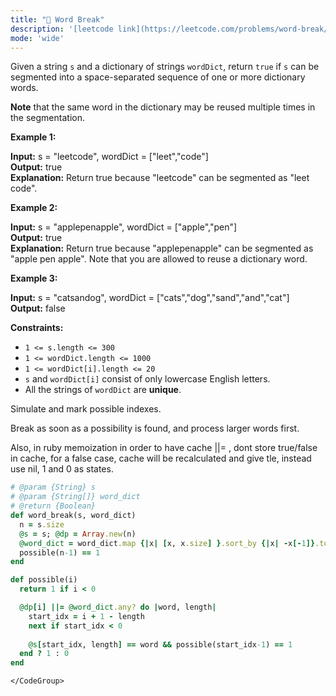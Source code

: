 ```yaml
---
title: "🧀 Word Break"
description: '[leetcode link](https://leetcode.com/problems/word-break/description/)'
mode: 'wide'
---
```

<Tabs>
  <Tab title="Question" icon="circle-question" iconType="regular">
    <Card>
      <p>Given a string <code>s</code> and a dictionary of strings <code>wordDict</code>, return <code>true</code> if <code>s</code> can be segmented into a space-separated sequence of one or more dictionary words.</p>  <p><strong>Note</strong> that the same word in the dictionary may be reused multiple times in the segmentation.</p>   <p><strong class="example">Example 1:</strong></p>   <strong>Input:</strong> s = &quot;leetcode&quot;, wordDict = [&quot;leet&quot;,&quot;code&quot;] <br/> <strong>Output:</strong> true <br/> <strong>Explanation:</strong> Return true because &quot;leetcode&quot; can be segmented as &quot;leet code&quot;.   <p><strong class="example">Example 2:</strong></p>   <strong>Input:</strong> s = &quot;applepenapple&quot;, wordDict = [&quot;apple&quot;,&quot;pen&quot;] <br/> <strong>Output:</strong> true <br/> <strong>Explanation:</strong> Return true because &quot;applepenapple&quot; can be segmented as &quot;apple pen apple&quot;. Note that you are allowed to reuse a dictionary word.   <p><strong class="example">Example 3:</strong></p>   <strong>Input:</strong> s = &quot;catsandog&quot;, wordDict = [&quot;cats&quot;,&quot;dog&quot;,&quot;sand&quot;,&quot;and&quot;,&quot;cat&quot;] <br/> <strong>Output:</strong> false    <p><strong>Constraints:</strong></p>  <ul>  <li><code>1 &lt;= s.length &lt;= 300</code></li>  <li><code>1 &lt;= wordDict.length &lt;= 1000</code></li>  <li><code>1 &lt;= wordDict[i].length &lt;= 20</code></li>  <li><code>s</code> and <code>wordDict[i]</code> consist of only lowercase English letters.</li>  <li>All the strings of <code>wordDict</code> are <strong>unique</strong>.</li> </ul> 
    </Card>
  </Tab>
  <Tab title="Solution" icon="lightbulb" iconType="regular" >
    <Card>
      Simulate and mark possible indexes. 

Break as soon as a possibility is found, and process larger words first.

Also, in ruby memoization in order to have cache ||= , dont store true/false in cache, for a false case, cache will be recalculated and give tle, instead use nil, 1 and 0 as states.
</Card>
  <Expandable title="code">
    <CodeGroup dropdown>
```ruby title="Word Break" lines
# @param {String} s
# @param {String[]} word_dict
# @return {Boolean}
def word_break(s, word_dict)
  n = s.size
  @s = s; @dp = Array.new(n)
  @word_dict = word_dict.map {|x| [x, x.size] }.sort_by {|x| -x[-1]}.to_h
  possible(n-1) == 1
end

def possible(i)
  return 1 if i < 0

  @dp[i] ||= @word_dict.any? do |word, length|
    start_idx = i + 1 - length
    next if start_idx < 0
    
    @s[start_idx, length] == word && possible(start_idx-1) == 1
  end ? 1 : 0
end
```
    </CodeGroup>
  </Expandable>
  </Tab>
</Tabs>